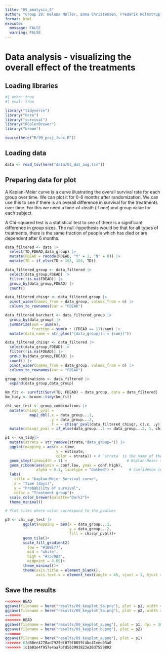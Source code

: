 ```yaml
---
title: "09_analysis_5"
author: "Group 29: Helena Møller, Emma Christensen, Frederik Holmstrup, Casper Harreby & Laura Christiansen"
format: html
execute: 
  message: FALSE
  warning: FALSE
---
```


# Data analysis - visualizing the overall effect of the treatments

## Loading libraries

```r
#| echo: true
#| eval: true

library("tidyverse")
library("here")
library("survival")
library("RColorBrewer")
library("broom")
```

```r
source(here("R/99_proj_func.R"))
```

## Loading data

```r
data <- read_tsv(here("data/03_dat_aug.tsv"))
```

## Preparing data for plot

A Kaplan-Meier curve is a curve illustrating the overall survival rate for each group over time. We can plot it for 0-6 months after randomization. We can use this to see if there is an overall difference in survival for the treatments over time. For this we need a time-of-death (if one) and group value for each subject.

A Chi-squared test is a statistical test to see of there is a significant difference in group sizes. The null-hypothesis would be that for all types of treatments, there is the same fraction of people which has died or are dependent after 6 months.

```r
data_filtered <- data |> 
  select(TD,FDEAD,data_group) |> 
  mutate(FDEAD = recode(FDEAD, "Y" = 1, "N" = 0)) |> 
  mutate(TD = if_else(TD > 183, 183, TD))

data_filtered_group <- data_filtered |> 
  select(data_group,FDEAD) |> 
  filter(!is.na(FDEAD)) |> 
  group_by(data_group,FDEAD) |> 
  count()

data_filtered_chisqr <- data_filtered_group |> 
  pivot_wider(names_from = data_group, values_from = n) |> 
  column_to_rownames(var = "FDEAD")

data_filtered_barchart <- data_filtered_group |> 
  group_by(data_group) |> 
  summarize(sum = sum(n),
            fraction = sum(n * (FDEAD == 1))/sum) |> 
  mutate(data_name = str_glue("{data_group}(n = {sum})"))

data_filtered_chisqr <- data_filtered |> 
  select(data_group,FDEAD) |> 
  filter(!is.na(FDEAD)) |> 
  group_by(data_group,FDEAD) |> 
  count() |> 
  pivot_wider(names_from = data_group, values_from = n) |> 
  column_to_rownames(var = "FDEAD")

group_combinations <- data_filtered |> 
  expand(data_group,data_group)
```

```r
km_fit <- survfit(Surv(TD, FDEAD) ~ data_group, data = data_filtered)
km_tidy <- broom::tidy(km_fit)

chi_sqr_test <- group_combinations |> 
  mutate(chisqr_pval = 
           map2_dbl(.x = data_group...1,
                    .y = data_group...2,
                    .f = ~ chisqr_pval(data_filtered_chisqr, c(.x, .y)))) |> 
  mutate(chisqr_pval = if_else(data_group...1 == data_group...2, 1, chisqr_pval ))
```

```r
p1 <- km_tidy|>
  mutate(strata = str_remove(strata,"data_group=")) |> 
  ggplot(mapping = aes(x = time, 
                       y = estimate, 
                       color = strata)) + # `strata` is the name of the groups from the km model
  geom_step(linewidth = 1) +                           # Kaplan-Meier steps
  geom_ribbon(aes(ymin = conf.low, ymax = conf.high), 
              alpha = 0.1, linetype = "dashed") +       # Confidence interval
  labs(
    title = "Kaplan-Meier Survival curve",
    x = "Time (days)",
    y = "Probability of survival",
    color = "Treatment group")+
  scale_color_brewer(palette="Dark2")+
  theme_minimal()
```

```r
# Plot tiles where color correspond to the pvalues

p2 <- chi_sqr_test |> 
        ggplot(mapping = aes(x = data_group...1,
                             y = data_group...2,
                             fill = chisqr_pval))+
        geom_tile()+
        scale_fill_gradient2(
          low = "#1B9E77",
          mid = "white",
          high = "#7570B3",
          midpoint = 0.05)+
        theme_minimal()+
        theme(axis.title = element_blank(),
              axis.text.x = element_text(angle = 45, vjust = 1, hjust = 1))
```

## Save the results

```r
<<<<<<< HEAD
ggsave(filename = here("results/09_keyplot_5a.png"), plot = p1, width = 8, height = 4, dpi = 300, bg = "white")  
ggsave(filename = here("results/09_keyplot_5b.png"), plot = p2, width = 8, height = 4, dpi = 300, bg = "white")  
=======
<<<<<<< HEAD
ggsave(filename = here("results/09_keyplot_a.png"), plot = p1, dpi = 300, bg = "white")  
ggsave(filename = here("results/09_keyplot_b.png"), plot = p2)  
=======
ggsave(filename = here("results/09_keyplot_a.png"), plot = p1)  
>>>>>>> 63d38ee4278ad7925ef079f8659f4bc41eec03a0
>>>>>>> 1c1601e4f957e4aa7bfd563993823e20d7559892
```
